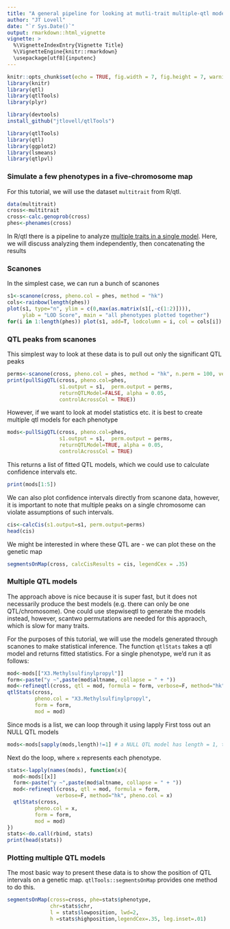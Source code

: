 ```yaml
---
title: "A general pipeline for looking at mutli-trait multiple-qtl models"
author: "JT Lovell"
date: "`r Sys.Date()`"
output: rmarkdown::html_vignette
vignette: >
  %\VignetteIndexEntry{Vignette Title}
  %\VignetteEngine{knitr::rmarkdown}
  \usepackage[utf8]{inputenc}
---
```


```r
knitr::opts_chunk$set(echo = TRUE, fig.width = 7, fig.height = 7, warning = FALSE)
library(knitr)
library(qtl)
library(qtlTools)
library(plyr)
```

```r
library(devtools)
install_github("jtlovell/qtlTools")
```

```r
library(qtlTools)
library(qtl)
library(ggplot2)
library(lsmeans)
library(qtlpvl)
```

### Simulate a few phenotypes in a five-chromosome map
For this tutorial, we will use the dataset `multitrait` from R/qtl. 
```r
data(multitrait)
cross<-multitrait
cross<-calc.genoprob(cross)
phes<-phenames(cross)
```

In R/qtl there is a pipeline to analyze [multiple traits in a single model](http://www.rqtl.org/tutorials/MQM-tour.pdf). Here, we will discuss analyzing them independently, then concatenating the results

### Scanones
In the simplest case, we can run a bunch of scanones
```r
s1<-scanone(cross, pheno.col = phes, method = "hk")
cols<-rainbow(length(phes))
plot(s1, type="n", ylim = c(0,max(as.matrix(s1[,-c(1:2)]))), 
     ylab = "LOD Score", main = "all phenotypes plotted together")
for(i in 1:length(phes)) plot(s1, add=T, lodcolumn = i, col = cols[i])
```

### QTL peaks from scanones
This simplest way to look at these data is to pull out only the significant QTL peaks 
```r
perms<-scanone(cross, pheno.col = phes, method = "hk", n.perm = 100, verbose=F)
print(pullSigQTL(cross, pheno.col=phes,
                 s1.output = s1,  perm.output = perms, 
                 returnQTLModel=FALSE, alpha = 0.05,
                 controlAcrossCol = TRUE))
```

However, if we want to look at model statistics etc. it is best to create multiple qtl models for each phenotype
```r
mods<-pullSigQTL(cross, pheno.col=phes,
                 s1.output = s1,  perm.output = perms, 
                 returnQTLModel=TRUE, alpha = 0.05,
                 controlAcrossCol = TRUE)
```

This returns a list of fitted QTL models, which we could use to calculate confidence intervals etc. 
```r
print(mods[1:5])
```

We can also plot confidence intervals directly from scanone data, however, it is important to note that multiple peaks on a single chromosome can violate assumptions of such intervals. 
```r
cis<-calcCis(s1.output=s1, perm.output=perms)
head(cis)
```

We might be interested in where these QTL are - we can plot these on the genetic map
```r
segmentsOnMap(cross, calcCisResults = cis, legendCex = .35)
```



### Multiple QTL models
The approach above is nice because it is super fast, but it does not necessarily produce the best models (e.g. there can only be one QTL/chromosome). One could use stepwiseqtl to generate the models instead, however, scantwo permutations are needed for this appraoch, which is slow for many traits. 

For the purposes of this tutorial, we will use the models generated through scanones to make statistical inference. 
The function `qtlStats` takes a qtl model and returns fitted statistics. 
For a single phenotype, we'd run it as follows:
```r
mod<-mods[["X3.Methylsulfinylpropyl"]]
form<-paste("y ~",paste(mod$altname, collapse = " + "))
mod<-refineqtl(cross, qtl = mod, formula = form, verbose=F, method="hk")
qtlStats(cross, 
         pheno.col = "X3.Methylsulfinylpropyl", 
         form = form, 
         mod = mod)
```

Since mods is a list, we can loop through it using lapply
First toss out an NULL QTL models
```r
mods<-mods[sapply(mods,length)!=1] # a NULL QTL model has length = 1, toss these
```

Next do the loop, where `x` represents each phenotype. 
```r
stats<-lapply(names(mods), function(x){
  mod<-mods[[x]]
  form<-paste("y ~",paste(mod$altname, collapse = " + "))
  mod<-refineqtl(cross, qtl = mod, formula = form, 
                verbose=F, method="hk", pheno.col = x)
  qtlStats(cross, 
         pheno.col = x, 
         form = form, 
         mod = mod)
})
stats<-do.call(rbind, stats)
print(head(stats))
```

### Plotting multiple QTL models
The most basic way to present these data is to show the position of QTL intervals on a genetic map.
`qtlTools::segmentsOnMap` provides one method to do this.
```r
segmentsOnMap(cross=cross, phe=stats$phenotype, 
              chr=stats$chr, 
              l = stats$lowposition, lwd=2,
              h =stats$highposition,legendCex=.35, leg.inset=.01)
```
